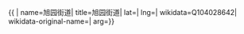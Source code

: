 {{ {{{1|PRC admin/showdata}}}|
name=旭园街道|
title=旭园街道|
lat=|
lng=|
wikidata=Q104028642|
wikidata-original-name=|
arg={{{arg|}}}}}